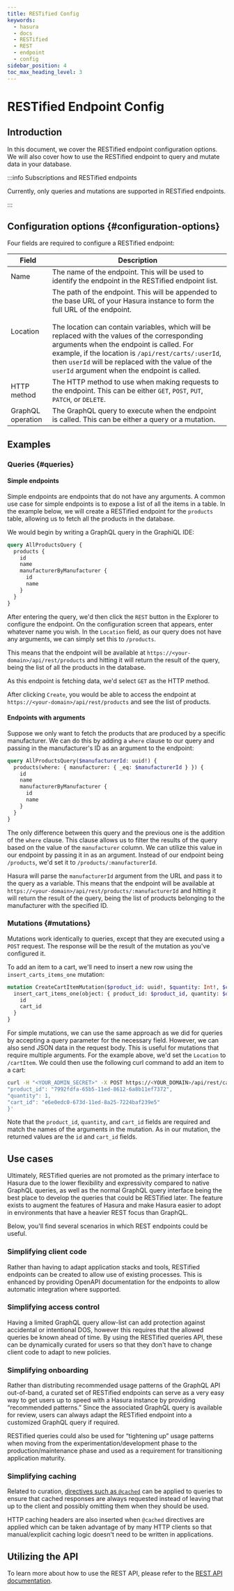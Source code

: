 ```yaml
---
title: RESTified Config
keywords:
  - hasura
  - docs
  - RESTified
  - REST
  - endpoint
  - config
sidebar_position: 4
toc_max_heading_level: 3
---
```



# RESTified Endpoint Config

## Introduction

In this document, we cover the RESTified endpoint configuration options. We will also cover how to use the RESTified
endpoint to query and mutate data in your database.

:::info Subscriptions and RESTified endpoints

Currently, only queries and mutations are supported in RESTified endpoints.

:::

## Configuration options {#configuration-options}

Four fields are required to configure a RESTified endpoint:

| Field             | Description                                                                                                                                                                                                                                                                                                                                                                                                                                     |
| ----------------- | ----------------------------------------------------------------------------------------------------------------------------------------------------------------------------------------------------------------------------------------------------------------------------------------------------------------------------------------------------------------------------------------------------------------------------------------------- |
| Name              | The name of the endpoint. This will be used to identify the endpoint in the RESTified endpoint list.                                                                                                                                                                                                                                                                                                                                            |
| Location          | The path of the endpoint. This will be appended to the base URL of your Hasura instance to form the full URL of the endpoint.<br /><br /> The location can contain variables, which will be replaced with the values of the corresponding arguments when the endpoint is called. For example, if the location is `/api/rest/carts/:userId`, then `userId` will be replaced with the value of the `userId` argument when the endpoint is called. |
| HTTP method       | The HTTP method to use when making requests to the endpoint. This can be either `GET`, `POST`, `PUT`, `PATCH`, or `DELETE`.                                                                                                                                                                                                                                                                                                                     |
| GraphQL operation | The GraphQL query to execute when the endpoint is called. This can be either a query or a mutation.                                                                                                                                                                                                                                                                                                                                             |

## Examples

### Queries {#queries}

#### Simple endpoints

Simple endpoints are endpoints that do not have any arguments. A common use case for simple endpoints is to expose a
list of all the items in a table. In the example below, we will create a RESTified endpoint for the `products` table,
allowing us to fetch all the products in the database.

We would begin by writing a GraphQL query in the GraphiQL IDE:

```graphql
query AllProductsQuery {
  products {
    id
    name
    manufacturerByManufacturer {
      id
      name
    }
  }
}
```

After entering the query, we'd then click the `REST` button in the Explorer to configure the endpoint. On the
configuration screen that appears, enter whatever name you wish. In the `Location` field, as our query does not have any
arguments, we can simply set this to `/products`.

This means that the endpoint will be available at `https://<your-domain>/api/rest/products` and hitting it will return
the result of the query, being the list of all the products in the database.

As this endpoint is fetching data, we'd select `GET` as the HTTP method.

After clicking `Create`, you would be able to access the endpoint at `https://<your-domain>/api/rest/products` and see
the list of products.

#### Endpoints with arguments

Suppose we only want to fetch the products that are produced by a specific manufacturer. We can do this by adding a
`where` clause to our query and passing in the manufacturer's ID as an argument to the endpoint:

```graphql
query AllProductsQuery($manufacturerId: uuid!) {
  products(where: { manufacturer: { _eq: $manufacturerId } }) {
    id
    name
    manufacturerByManufacturer {
      id
      name
    }
  }
}
```

The only difference between this query and the previous one is the addition of the `where` clause. This clause allows us
to filter the results of the query based on the value of the `manufacturer` column. We can utilize this value in our
endpoint by passing it in as an argument. Instead of our endpoint being `/products`, we'd set it to
`/products/:manufacturerId`.

Hasura will parse the `manufacturerId` argument from the URL and pass it to the query as a variable. This means that the
endpoint will be available at `https://<your-domain>/api/rest/products/:manufacturerId` and hitting it will return the
result of the query, being the list of products belonging to the manufacturer with the specified ID.

### Mutations {#mutations}

Mutations work identically to queries, except that they are executed using a `POST` request. The response will be the
result of the mutation as you've configured it.

To add an item to a cart, we'll need to insert a new row using the `insert_carts_items_one` mutation:

```graphql
mutation CreateCartItemMutation($product_id: uuid!, $quantity: Int!, $cart_id: uuid!) {
  insert_cart_items_one(object: { product_id: $product_id, quantity: $quantity, cart_id: $cart_id }) {
    id
    cart_id
  }
}
```

For simple mutations, we can use the same approach as we did for queries by accepting a query parameter for the
necessary field. However, we can also send JSON data in the request body. This is useful for mutations that require
multiple arguments. For the example above, we'd set the `Location` to `/cartItem`. We could then use the following curl
command to add an item to a cart:

```bash
curl -H "<YOUR_ADMIN_SECRET>" -X POST https://<YOUR_DOMAIN>/api/rest/cartItem/ -d '{
"product_id": "7992fdfa-65b5-11ed-8612-6a8b11ef7372",
"quantity": 1,
"cart_id": "e6e0edc0-673d-11ed-8a25-7224baf239e5"
}'
```

Note that the `product_id`, `quantity`, and `cart_id` fields are required and match the names of the arguments in the
mutation. As in our mutation, the returned values are the `id` and `cart_id` fields.

## Use cases

Ultimately, RESTified queries are not promoted as the primary interface to Hasura due to the lower flexibility and
expressivity compared to native GraphQL queries, as well as the normal GraphQL query interface being the best place to
develop the queries that could be RESTified later. The feature exists to augment the features of Hasura and make Hasura
easier to adopt in environments that have a heavier REST focus than GraphQL.

Below, you'll find several scenarios in which REST endpoints could be useful.

### Simplifying client code

Rather than having to adapt application stacks and tools, RESTified endpoints can be created to allow use of existing
processes. This is enhanced by providing OpenAPI documentation for the endpoints to allow automatic integration where
supported.

### Simplifying access control

Having a limited GraphQL query allow-list can add protection against accidental or intentional DOS, however this
requires that the allowed queries be known ahead of time. By using the RESTified queries API, these can be dynamically
curated for users so that they don't have to change client code to adapt to new policies.

### Simplifying onboarding

Rather than distributing recommended usage patterns of the GraphQL API out-of-band, a curated set of RESTified endpoints
can serve as a very easy way to get users up to speed with a Hasura instance by providing “recommended patterns.” Since
the associated GraphQL query is available for review, users can always adapt the RESTified endpoint into a customized
GraphQL query if required.

RESTified queries could also be used for “tightening up” usage patterns when moving from the experimentation/development
phase to the production/maintenance phase and used as a requirement for transitioning application maturity.

### Simplifying caching

Related to curation, [directives such as `@cached`](/caching/overview.mdx) can be applied to queries to ensure that
cached responses are always requested instead of leaving that up to the client and possibly omitting them when they
should be used.

HTTP caching headers are also inserted when `@cached` directives are applied which can be taken advantage of by many
HTTP clients so that manual/explicit caching logic doesn't need to be written in applications.

## Utilizing the API

To learn more about how to use the REST API, please refer to the [REST API documentation](/api-reference/restified.mdx).
